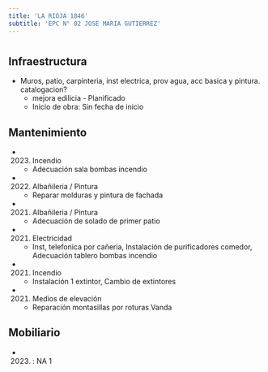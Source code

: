 ```yaml
---
title: 'LA RIOJA 1846'
subtitle: 'EPC N° 02 JOSE MARIA GUTIERREZ'
---
```


#
## Infraestructura

* Muros, patio, carpinteria, inst electrica, prov agua, acc basica y pintura. catalogacion? 
    + mejora edilicia - Planificado 
    + Inicio de obra: Sin fecha de inicio 






## Mantenimiento

*  (2023) Incendio 
    + Adecuación sala bombas incendio

*  (2022) Albañileria / Pintura 
    + Reparar molduras y pintura de fachada

*  (2021) Albañileria / Pintura 
    + Adecuación de solado de primer patio

*  (2021) Electricidad 
    + Inst, telefonica por cañeria, Instalación de purificadores comedor, Adecuación tablero bombas incendio

*  (2021) Incendio 
    + Instalación 1 extintor, Cambio  de extintores

*  (2021) Medios de elevación 
    + Reparación montasillas por roturas Vanda





## Mobiliario

*  (2023) : NA 1 



